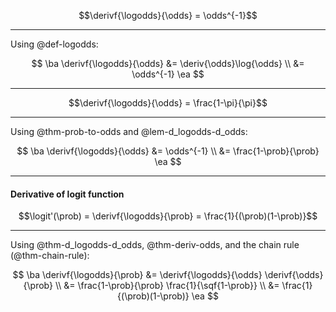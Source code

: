 
:::{#lem-d_logodds-d_odds}
$$\derivf{\logodds}{\odds} = \odds^{-1}$$
:::

---

::: proof

Using @def-logodds:

$$
\ba
\derivf{\logodds}{\odds}
&= \deriv{\odds}\log{\odds}
\\
&= \odds^{-1}
\ea
$$
:::

---

:::{#thm-d_logodds-d_odds}

$$\derivf{\logodds}{\odds} = \frac{1-\pi}{\pi}$$
:::

---

::: proof

Using @thm-prob-to-odds and @lem-d_logodds-d_odds:

$$
\ba
\derivf{\logodds}{\odds}
&= \odds^{-1}
\\
&= \frac{1-\prob}{\prob}
\ea
$$
:::

---

:::{#thm-deriv-logit}

#### Derivative of logit function

$$\logit'(\prob) = \derivf{\logodds}{\prob} = \frac{1}{(\prob)(1-\prob)}$$
:::

---

::: proof

Using @thm-d_logodds-d_odds, @thm-deriv-odds, and the chain rule (@thm-chain-rule):

$$
\ba
\derivf{\logodds}{\prob}
&= \derivf{\logodds}{\odds} \derivf{\odds}{\prob}
\\
&= \frac{1-\prob}{\prob} \frac{1}{\sqf{1-\prob}}
\\
&= \frac{1}{(\prob)(1-\prob)}
\ea
$$

:::
